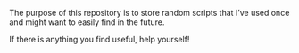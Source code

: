 The purpose of this repository is to store random scripts that I've used once and might want to easily find in the future.

If there is anything you find useful, help yourself!